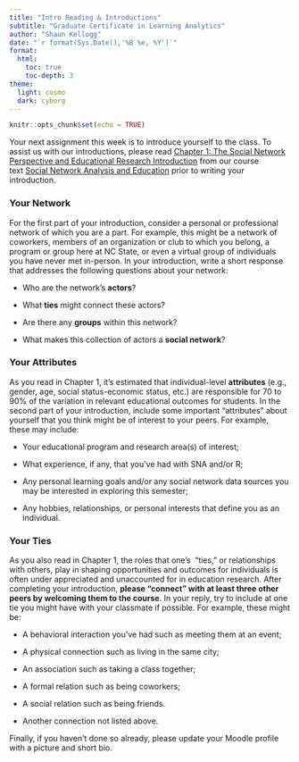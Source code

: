 ```yaml
---
title: "Intro Reading & Introductions" 
subtitle: "Graduate Certificate in Learning Analytics"
author: "Shaun Kellogg"
date: "`r format(Sys.Date(),'%B %e, %Y')`"
format:
  html:
    toc: true
    toc-depth: 3
theme: 
  light: cosmo
  dark: cyborg
---
```


```r
knitr::opts_chunk$set(echo = TRUE)
```

Your next assignment this week is to introduce yourself to the class. To assist us with our introductions, please read [Chapter 1: The Social Network Perspective and Educational Research Introduction](https://methods-sagepub-com.prox.lib.ncsu.edu/book/social-network-analysis-and-education/n1.xml) from our course text [Social Network Analysis and Education](https://catalog.lib.ncsu.edu/catalog/NCSU2803782) prior to writing your introduction. 

### **Your Network**

For the first part of your introduction, consider a personal or professional network of which you are a part. For example, this might be a network of coworkers, members of an organization or club to which you belong, a program or group here at NC State, or even a virtual group of individuals you have never met in-person. In your introduction, write a short response that addresses the following questions about your network:

-   Who are the network's **actors**?

-   What **ties** might connect these actors?

-   Are there any **groups** within this network?

-   What makes this collection of actors a **social network**?

### **Your Attributes** 

As you read in Chapter 1, it's estimated that individual-level **attributes** (e.g., gender, age, social status-economic status, etc.) are responsible for 70 to 90% of the variation in relevant educational outcomes for students. In the second part of your introduction, include some important "attributes" about yourself that you think might be of interest to your peers. For example, these may include: 

-   Your educational program and research area(s) of interest;

-   What experience, if any, that you've had with SNA and/or R;

-   Any personal learning goals and/or any social network data sources you may be interested in exploring this semester;

-   Any hobbies, relationships, or personal interests that define you as an individual. 

### **Your Ties**

As you also read in Chapter 1, the roles that one's  "ties," or relationships with others, play in shaping opportunities and outcomes for individuals is often under appreciated and unaccounted for in education research. After completing your introduction, **please "connect" with at least three other peers by welcoming them to the course**. In your reply, try to include at one tie you might have with your classmate if possible. For example, these might be: 

-   A behavioral interaction you've had such as meeting them at an event;

-   A physical connection such as living in the same city; 

-   An association such as taking a class together; 

-   A formal relation such as being coworkers; 

-   A social relation such as being friends. 

-   Another connection not listed above. 

Finally, if you haven't done so already, please update your Moodle profile with a picture and short bio.
